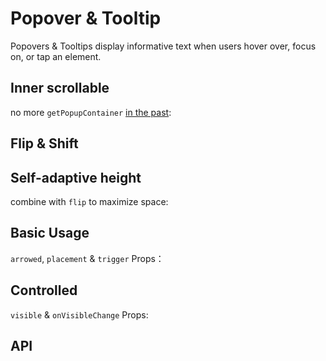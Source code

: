 
# Popover & Tooltip

Popovers & Tooltips display informative text when users hover over, focus on, or tap an element.

## Inner scrollable

no more `getPopupContainer` [in the past](https://ant.design/components/popover#api):

<Overflow />

## Flip & Shift

<Flip />

## Self-adaptive height

combine with `flip` to maximize space:

<Height />

## Basic Usage

`arrowed`, `placement` & `trigger` Props：

<Basics />

## Controlled

`visible` & `onVisibleChange` Props:

<Controlled />

## API

<API />
